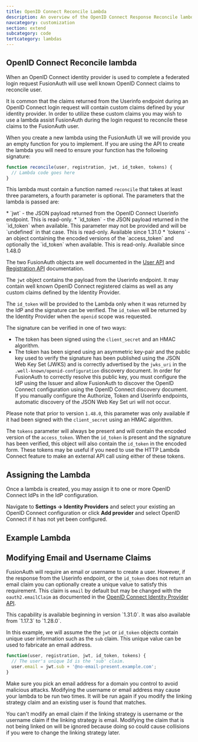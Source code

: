 ```yaml
---
title: OpenID Connect Reconcile Lambda
description: An overview of the OpenID Connect Response Reconcile lambda
navcategory: customization
section: extend
subcategory: code
tertcategory: lambdas
---
```


## OpenID Connect Reconcile lambda

When an OpenID Connect identity provider is used to complete a federated login request FusionAuth will use well known OpenID Connect claims to reconcile user.

It is common that the claims returned from the Userinfo endpoint during an OpenID Connect login request will contain custom claims defined by your identity provider. In order to utilize these custom claims you may wish to use a lambda assist FusionAuth during the login request to reconcile these claims to the FusionAuth user.

When you create a new lambda using the FusionAuth UI we will provide you an empty function for you to implement. If you are using the API to create the lambda you will need to ensure your function has the following signature:

```javascript
function reconcile(user, registration, jwt, id_token, tokens) {
  // Lambda code goes here
}
```

This lambda must contain a function named `reconcile` that takes at least three parameters, a fourth parameter is optional. The parameters that the lambda is passed are:

<ReconcileLambdaUserRegistrationParameters />
* `jwt` - the JSON payload returned from the OpenID Connect Userinfo endpoint. This is read-only.
* `id_token` - the JSON payload returned in the `id_token` when available. This parameter may not be provided and will be `undefined` in that case. This is read-only. <span class="px-3 text-green-500 italic capitalize">Available since 1.31.0</span>
* `tokens` - an object containing the encoded versions of the `access_token` and optionally the `id_token` when available. This is read-only. <span class="px-3 text-green-500 italic capitalize">Available since 1.48.0</span>

The two FusionAuth objects are well documented in the [User API](/docs/apis/users) and [Registration API](/docs/apis/registrations) documentation.

The `jwt` object contains the payload from the Userinfo endpoint. It may contain well known OpenID Connect registered claims as well as any custom claims defined by the Identity Provider.

The `id_token` will be provided to the Lambda only when it was returned by the IdP and the signature can be verified. The `id_token` will be returned by the Identity Provider when the `openid` scope was requested.

The signature can be verified in one of two ways:
* The token has been signed using the `client_secret` and an HMAC algorithm.
* The token has been signed using an asymmetric key-pair and the public key used to verify the signature has been published using the JSON Web Key Set (JWKS) and is correctly advertised by the `jwks_uri` in the `.well-known/openid-configuration` discovery document. In order for FusionAuth to correctly resolve this public key, you must configure the IdP using the Issuer and allow FusionAuth to discover the OpenID Connect configuration using the OpenID Connect discovery document. If you manually configure the Authorize, Token and Userinfo endpoints, automatic discovery of the JSON Web Key Set uri will not occur.

Please note that prior to version `1.48.0`, this parameter was only available if it had been signed with the `client_secret` using an HMAC algorithm.

The `tokens` parameter will always be present and will contain the encoded version of the `access_token`. When the `id_token` is present and the signature has been verified, this object will also contain the `id_token` in the encoded form. These tokens may be useful if you need to use the HTTP Lambda Connect feature to make an external API call using either of these tokens.

## Assigning the Lambda

Once a lambda is created, you may assign it to one or more OpenID Connect IdPs in the IdP configuration.

Navigate to <strong>Settings -> Identity Providers</strong> and select your existing an OpenID Connect configuration or click <strong>Add provider</strong> and select OpenID Connect if it has not yet been configured.

## Example Lambda

<OpenidConnectExampleLambda />

## Modifying Email and Username Claims

FusionAuth will require an email or username to create a user. However, if the response from the Userinfo endpoint, or the `id_token` does not return an email claim you can optionally create a unique value to satisfy this requirement. This claim is `email` by default but may be changed with the `oauth2.emailClaim` as documented in the [OpenID Connect Identity Provider API](/docs/apis/identity-providers/openid-connect).

<Aside type="note">
This capability is available beginning in version `1.31.0`. It was also available from `1.17.3` to `1.28.0`.
</Aside>

In this example, we will assume the the `jwt` or `id_token` objects contain unique user information such as the `sub` claim. This unique value can be used to fabricate an email address.

```javascript
function(user, registration, jwt, id_token, tokens) {
  // The user's unique Id is the 'sub' claim.
  user.email = jwt.sub + '@no-email-present.example.com';
}
```

Make sure you pick an email address for a domain you control to avoid malicious attacks. Modifying the username or email address may cause your lambda to be run two times. It will be run again if you modify the linking strategy claim and an existing user is found that matches.

You can't modify an email claim if the linking strategy is username or the username claim if the linking strategy is email. Modifying the claim that is not being linked on will be ignored because doing so could cause collisions if you were to change the linking strategy later.
